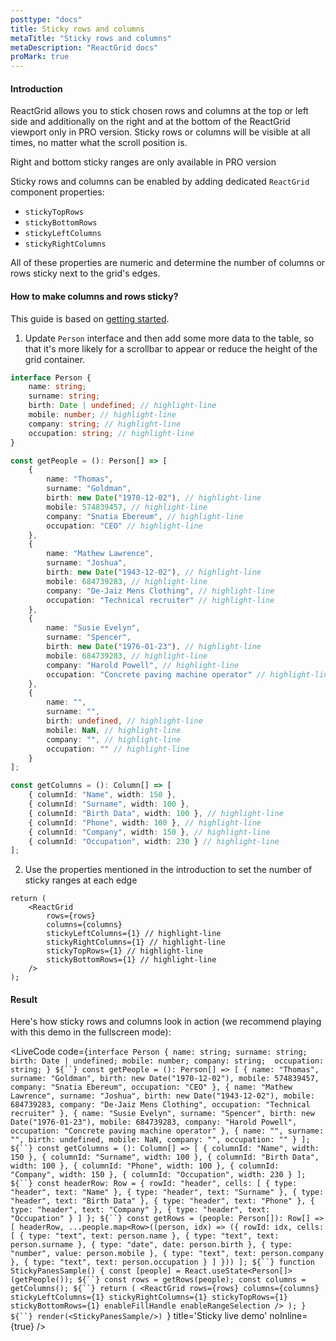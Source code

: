 ```yaml
---
posttype: "docs"
title: Sticky rows and columns
metaTitle: "Sticky rows and columns"
metaDescription: "ReactGrid docs"
proMark: true
---
```


#### Introduction

ReactGrid allows you to stick chosen rows and columns at the top or left side and additionally on the right and at the bottom 
of the ReactGrid viewport only in PRO version. Sticky rows or columns will be visible at all times, no matter what the scroll position is.
 
<Alert color="primary">
	<i class="fas fa-exclamation-circle pr-3"></i>
	Right and bottom sticky ranges are only available in PRO version
</Alert>

Sticky rows and columns can be enabled by adding dedicated `ReactGrid` component properties:
- `stickyTopRows`
- `stickyBottomRows`
- `stickyLeftColumns`
- `stickyRightColumns`

All of these properties are numeric and determine the number of columns or rows sticky next to the grid's edges.

#### How to make columns and rows sticky?

This guide is based on [getting started](/docs/3.1/1-getting-started/).

1. Update `Person` interface and then add some more data to the table, so that it's more likely for a scrollbar to appear
or reduce the height of the grid container.

```ts
interface Person {
    name: string;
    surname: string;
    birth: Date | undefined; // highlight-line
    mobile: number; // highlight-line
    company: string; // highlight-line
    occupation: string; // highlight-line
}

const getPeople = (): Person[] => [
    {
        name: "Thomas",
        surname: "Goldman",
        birth: new Date("1970-12-02"), // highlight-line
        mobile: 574839457, // highlight-line
        company: "Snatia Ebereum", // highlight-line
        occupation: "CEO" // highlight-line
    },
    {
        name: "Mathew Lawrence",
        surname: "Joshua",
        birth: new Date("1943-12-02"), // highlight-line
        mobile: 684739283, // highlight-line
        company: "De-Jaiz Mens Clothing", // highlight-line
        occupation: "Technical recruiter" // highlight-line
    },
    {
        name: "Susie Evelyn",
        surname: "Spencer",
        birth: new Date("1976-01-23"), // highlight-line
        mobile: 684739283, // highlight-line
        company: "Harold Powell", // highlight-line
        occupation: "Concrete paving machine operator" // highlight-line
    },
    {
        name: "",
        surname: "",
        birth: undefined, // highlight-line
        mobile: NaN, // highlight-line
        company: "", // highlight-line
        occupation: "" // highlight-line
    }
];

const getColumns = (): Column[] => [
    { columnId: "Name", width: 150 },
    { columnId: "Surname", width: 100 },
    { columnId: "Birth Data", width: 100 }, // highlight-line
    { columnId: "Phone", width: 100 }, // highlight-line
    { columnId: "Company", width: 150 }, // highlight-line
    { columnId: "Occupation", width: 230 } // highlight-line
];
```

2. Use the properties mentioned in the introduction to set the number of sticky ranges at each edge

```tsx
return (
	<ReactGrid
		rows={rows}
		columns={columns}
		stickyLeftColumns={1} // highlight-line
		stickyRightColumns={1} // highlight-line
		stickyTopRows={1} // highlight-line
		stickyBottomRows={1} // highlight-line
	/>
);
```

#### Result

Here's how sticky rows and columns look in action (we recommend playing with this demo in the fullscreen mode):

<LiveCode 
  code={`interface Person {
  name: string;
  surname: string;
  birth: Date | undefined;
  mobile: number;
  company: string; 
  occupation: string;
}
${``}
const getPeople = (): Person[] => [
  {
    name: "Thomas",
    surname: "Goldman",
    birth: new Date("1970-12-02"),
    mobile: 574839457,
    company: "Snatia Ebereum",
    occupation: "CEO"
  },
  {
    name: "Mathew Lawrence",
    surname: "Joshua",
    birth: new Date("1943-12-02"),
    mobile: 684739283,
    company: "De-Jaiz Mens Clothing",
    occupation: "Technical recruiter"
  },
  {
    name: "Susie Evelyn",
    surname: "Spencer",
    birth: new Date("1976-01-23"),
    mobile: 684739283,
    company: "Harold Powell",
    occupation: "Concrete paving machine operator"
  },
  {
    name: "",
    surname: "",
    birth: undefined,
    mobile: NaN,
    company: "",
    occupation: ""
  }
];
${``}
const getColumns = (): Column[] => [
  { columnId: "Name", width: 150 },
  { columnId: "Surname", width: 100 },
  { columnId: "Birth Data", width: 100 },
  { columnId: "Phone", width: 100 },
  { columnId: "Company", width: 150 },
  { columnId: "Occupation", width: 230 }
];
${``}
const headerRow: Row = {
  rowId: "header",
  cells: [
    { type: "header", text: "Name" },
    { type: "header", text: "Surname" },
    { type: "header", text: "Birth Data" },
    { type: "header", text: "Phone" },
    { type: "header", text: "Company" },
    { type: "header", text: "Occupation" }
  ]
};
${``}
const getRows = (people: Person[]): Row[] => [
  headerRow,
  ...people.map<Row>((person, idx) => ({
    rowId: idx,
    cells: [
      { type: "text", text: person.name },
      { type: "text", text: person.surname },
      { type: "date", date: person.birth },
      { type: "number", value: person.mobile },
      { type: "text", text: person.company },
      { type: "text", text: person.occupation }
    ]
  }))
];
${``}
function StickyPanesSample() {
  const [people] = React.useState<Person[]>(getPeople());
  ${``}
  const rows = getRows(people);
  const columns = getColumns();
  ${``}
  return (
    <ReactGrid
      rows={rows}
      columns={columns}
      stickyLeftColumns={1}
      stickyRightColumns={1}
      stickyTopRows={1}
      stickyBottomRows={1}
      enableFillHandle
      enableRangeSelection
    />
  );
}
${``}
render(<StickyPanesSample/>)
`}
  title='Sticky live demo'
  noInline={true}
/> 
